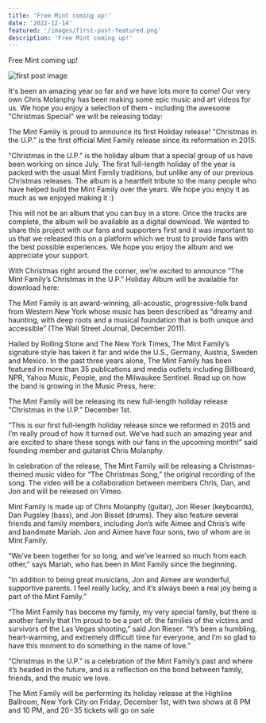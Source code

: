 ```yaml
---
title: 'Free Mint coming up!'
date: '2022-12-14'
featured: '/images/first-post-featured.png'
description: 'Free Mint coming up!'
---
```


Free Mint coming up!

![first post image](/images/first-post-content.png)

It's been an amazing year so far and we have lots more to come! Our very own Chris Molanphy has been making some epic music and art videos for us. We hope you enjoy a selection of them - including the awesome "Christmas Special" we will be releasing today:

The Mint Family is proud to announce its first Holiday release! "Christmas in the U.P." is the first official Mint Family release since its reformation in 2015.

"Christmas in the U.P." is the holiday album that a special group of us have been working on since July. The first full-length holiday of the year is packed with the usual Mint Family traditions, but unlike any of our previous Christmas releases. The album is a heartfelt tribute to the many people who have helped build the Mint Family over the years. We hope you enjoy it as much as we enjoyed making it :)

This will not be an album that you can buy in a store. Once the tracks are complete, the album will be available as a digital download. We wanted to share this project with our fans and supporters first and it was important to us that we released this on a platform which we trust to provide fans with the best possible experiences. We hope you enjoy the album and we appreciate your support.

With Christmas right around the corner, we’re excited to announce “The Mint Family’s Christmas in the U.P.” Holiday Album will be available for download here:

The Mint Family is an award-winning, all-acoustic, progressive-folk band from Western New York whose music has been described as “dreamy and haunting, with deep roots and a musical foundation that is both unique and accessible” (The Wall Street Journal, December 2011).

Hailed by Rolling Stone and The New York Times, The Mint Family’s signature style has taken it far and wide the U.S., Germany, Austria, Sweden and Mexico. In the past three years alone, The Mint Family has been featured in more than 35 publications and media outlets including Billboard, NPR, Yahoo Music, People, and the Milwaukee Sentinel. Read up on how the band is growing in the Music Press, here:

The Mint Family will be releasing its new full-length holiday release "Christmas in the U.P.” December 1st.

“This is our first full-length holiday release since we reformed in 2015 and I’m really proud of how it turned out. We’ve had such an amazing year and are excited to share these songs with our fans in the upcoming month!” said founding member and guitarist Chris Molanphy.

In celebration of the release, The Mint Family will be releasing a Christmas-themed music video for “The Christmas Song,” the original recording of the song. The video will be a collaboration between members Chris, Dan, and Jon and will be released on Vimeo.

Mint Family is made up of Chris Molanphy (guitar), Jon Rieser (keyboards), Dan Pugsley (bass), and Jon Bisset (drums). They also feature several friends and family members, including Jon’s wife Aimee and Chris’s wife and bandmate Mariah. Jon and Aimee have four sons, two of whom are in Mint Family.

“We’ve been together for so long, and we’ve learned so much from each other,” says Mariah, who has been in Mint Family since the beginning.

“In addition to being great musicians, Jon and Aimee are wonderful, supportive parents. I feel really lucky, and it’s always been a real joy being a part of the Mint Family.”

“The Mint Family has become my family, my very special family, but there is another family that I’m proud to be a part of: the families of the victims and survivors of the Las Vegas shooting,” said Jon Rieser. “It’s been a humbling, heart-warming, and extremely difficult time for everyone, and I’m so glad to have this moment to do something in the name of love.”

“Christmas in the U.P.” is a celebration of the Mint Family’s past and where it’s headed in the future, and is a reflection on the bond between family, friends, and the music we love.

The Mint Family will be performing its holiday release at the Highline Ballroom, New York City on Friday, December 1st, with two shows at 8 PM and 10 PM, and $20-$35 tickets will go on sale
